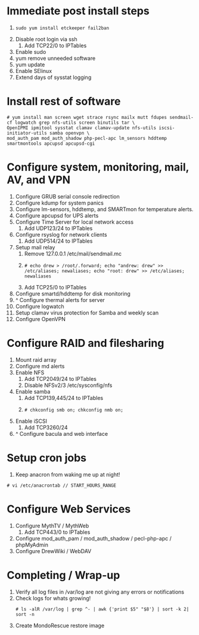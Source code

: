 = Immediate post install steps =
# <pre>sudo yum install etckeeper fail2ban</pre>
# Disable root login via ssh
## Add TCP22/0 to IPTables
# Enable sudo
# yum remove unneeded software
# yum update
# Enable SElinux
# Extend days of sysstat logging

= Install rest of software =
<pre>
# yum install man screen wget strace rsync mailx mutt fdupes sendmail-cf logwatch grep nfs-utils screen binutils tar \
OpenIPMI ipmitool sysstat clamav clamav-update nfs-utils iscsi-initiator-utils samba openvpn \
mod_auth_pam mod_auth_shadow php-pecl-apc lm_sensors hddtemp smartmontools apcupsd apcupsd-cgi 
</pre>

= Configure system, monitoring, mail, AV, and VPN =
# Configure GRUB serial console redirection
# Configure kdump for system panics
# Configure lm-sensors, hddtemp, and SMARTmon for temperature alerts.
# Configure apcupsd for UPS alerts
# Configure Time Server for local network access
## Add UDP123/24 to IPTables
# Configure rsyslog for network clients
## Add UDP514/24 to IPTables
# Setup mail relay
## Remove 127.0.0.1 /etc/mail/sendmail.mc
## <pre># echo drew > /root/.forward; echo "andrew: drew" >> /etc/aliases; newaliases; echo "root: drew" >> /etc/aliases; newaliases</pre>
## Add TCP25/0 to IPTables
# Configure smartd/hddtemp for disk monitoring
# ^ Configure thermal alerts for server
# Configure logwatch
# Setup clamav virus protection for Samba and weekly scan
# Configure OpenVPN

= Configure RAID and filesharing =
# Mount raid array
# Configure md alerts
# Enable NFS
##Add TCP2049/24 to IPTables
##Disable NFSv2/3 /etc/sysconfig/nfs
# Enable samba
## Add TCP139,445/24 to IPTables
## <pre># chkconfig smb on; chkconfig nmb on;</pre>
# Enable iSCSI
## Add TCP3260/24
# ^ Configure bacula and web interface

= Setup cron jobs =
# Keep anacron from waking me up at night! 
<pre># vi /etc/anacrontab // START_HOURS_RANGE</pre>

= Configure Web Services =
# Configure MythTV / MythWeb
## Add TCP443/0 to IPTables
# Configure mod_auth_pam / mod_auth_shadow / pecl-php-apc / phpMyAdmin
# Configure DrewWiki / WebDAV

= Completing / Wrap-up =
# Verify all log files in /var/log are not giving any errors or notifications
# Check logs for whats growing! <pre># ls -alR /var/log | grep ^- | awk {'print $5" "$8'} | sort -k 2| sort -n</pre>
# Create MondoRescue restore image